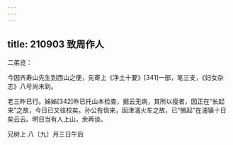 ```yaml
---
---
---
```

title: 210903 致周作人
---




二弟览：

今因齐寿山先生到西山之便，先寄上《净土十要》[341]一部，笔三支，《妇女杂志》八号尚未到。

老三昨已行。姊姊[342]昨已托山本检查，据云无病，其所以瘦者，因正在“长起来”之故，今日已又往校矣。孙公有信来，因津浦火车之故，已“搁起”在浦镇十日矣云云。明日当有人上山，余再谈。

兄树上 八〔九〕月三日午后